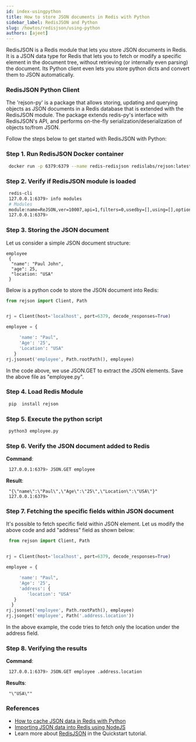 ```yaml
---
id: index-usingpython
title: How to store JSON documents in Redis with Python 
sidebar_label: RedisJSON and Python
slug: /howtos/redisjson/using-python
authors: [ajeet]
---
```



RedisJSON is a Redis module that lets you store JSON documents in Redis. It is a JSON data type for Redis that lets you to fetch or modify a specific element in the document tree, without retrieving (or internally even parsing) the document. Its Python client even lets you store python dicts and convert them to JSON automatically.

### RedisJSON Python Client


The 'rejson-py' is a package that allows storing, updating and querying objects as JSON documents in a Redis database that is extended with the RedisJSON module. The package extends redis-py's interface with RedisJSON's API, and performs on-the-fly serialization/deserialization of objects to/from JSON.

Follow the steps below to get started with RedisJSON with Python:


### Step 1. Run RedisJSON Docker container

```bash
 docker run -p 6379:6379 --name redis-redisjson redislabs/rejson:latest
```


### Step 2. Verify if RedisJSON module is loaded

```bash
 redis-cli
 127.0.0.1:6379> info modules
 # Modules
 module:name=ReJSON,ver=10007,api=1,filters=0,usedby=[],using=[],options=[]
 127.0.0.1:6379> 
```

### Step 3. Storing the JSON document

Let us consider a simple JSON document structure:

```
employee
 {
  "name": "Paul John",
  "age": 25,
  "location: "USA"
 }
```

Below is a python code to store the JSON document into Redis:

```python
from rejson import Client, Path


rj = Client(host='localhost', port=6379, decode_responses=True)

employee = {

     'name': "Paul", 
     'Age': '25', 
     'Location': "USA"
   }
rj.jsonset('employee', Path.rootPath(), employee)
```

In the code above, we use JSON.GET to extract the JSON elements. Save the above file as "employee.py".

### Step 4. Load Redis Module

```bash
 pip  install rejson
```

### Step 5. Execute the python script

```bash
 python3 employee.py
```

### Step 6. Verify the JSON document added to Redis


<b>Command</b>:

```bash
 127.0.0.1:6379> JSON.GET employee
```

<b>Result</b>:

```
 "{\"name\":\"Paul\",\"Age\":\"25\",\"Location\":\"USA\"}"
 127.0.0.1:6379> 
```

### Step 7. Fetching the specific fields within JSON document

It's possible to fetch specific field within JSON element. Let us modify the above code and add "address" field as shown below:

```python
 from rejson import Client, Path


rj = Client(host='localhost', port=6379, decode_responses=True)

employee = {

     'name': "Paul", 
     'Age': '25', 
     'address': {
        'location': "USA"
   }
  }
rj.jsonset('employee', Path.rootPath(), employee)
rj.jsonget('employee', Path('.address.location'))
```

In the above example, the code tries to fetch only the location under the address field.


### Step 8. Verifying the results


<b>Command</b>:

```bash
 127.0.0.1:6379> JSON.GET employee .address.location
```


<b>Results</b>:

```
 "\"USA\""
```


### References

- [How to cache JSON data in Redis with Python](/howtos/redisjson/using-python)
- [Importing JSON data into Redis using NodeJS](/howtos/redisjson/using-nodejs)
- Learn more about [RedisJSON](https://oss.redis.com/redisjson/) in the Quickstart tutorial.


